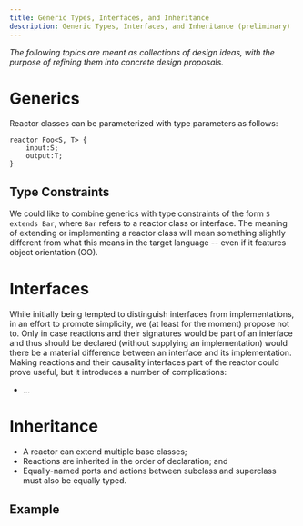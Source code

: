 ```yaml
---
title: Generic Types, Interfaces, and Inheritance
description: Generic Types, Interfaces, and Inheritance (preliminary)
---
```


_The following topics are meant as collections of design ideas, with the purpose of refining them into concrete design proposals._

# Generics

Reactor classes can be parameterized with type parameters as follows:

```lf
reactor Foo<S, T> {
    input:S;
    output:T;
}
```

## Type Constraints

We could like to combine generics with type constraints of the form `S extends Bar`, where `Bar` refers to a reactor class or interface. The meaning of extending or implementing a reactor class will mean something slightly different from what this means in the target language -- even if it features object orientation (OO).

# Interfaces

While initially being tempted to distinguish interfaces from implementations, in an effort to promote simplicity, we (at least for the moment) propose not to. Only in case reactions and their signatures would be part of an interface and thus should be declared (without supplying an implementation) would there be a material difference between an interface and its implementation. Making reactions and their causality interfaces part of the reactor could prove useful, but it introduces a number of complications:

- ...

# Inheritance

- A reactor can extend multiple base classes;
- Reactions are inherited in the order of declaration; and
- Equally-named ports and actions between subclass and superclass must also be equally typed.

## Example
